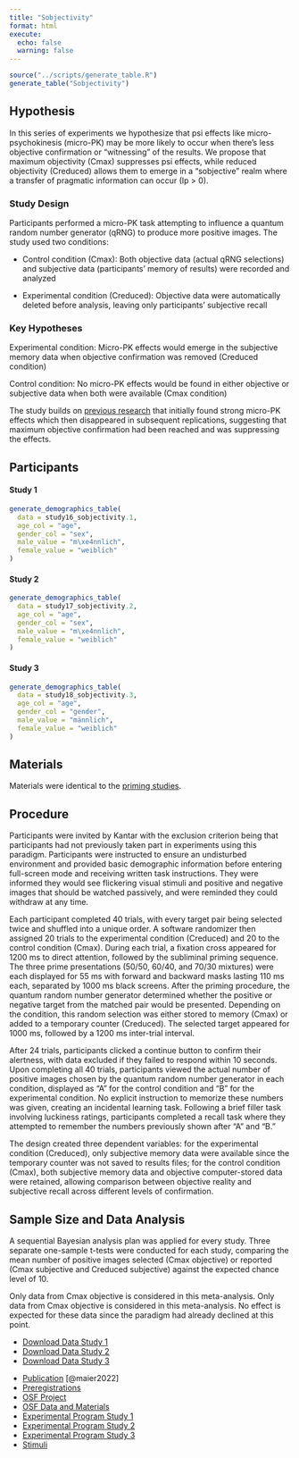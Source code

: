 ```yaml
---
title: "Sobjectivity"
format: html
execute: 
  echo: false
  warning: false
---
```


```r
source("../scripts/generate_table.R")
generate_table("Sobjectivity")
```

## Hypothesis

In this series of experiments we hypothesize that psi effects like micro-psychokinesis (micro-PK) may be more likely to occur when there's less objective confirmation or "witnessing" of the results. We propose that maximum objectivity (Cmax) suppresses psi effects, while reduced objectivity (Creduced) allows them to emerge in a "sobjective" realm where a transfer of pragmatic information can occur (Ip \> 0).

### Study Design

Participants performed a micro-PK task attempting to influence a quantum random number generator (qRNG) to produce more positive images. The study used two conditions:

-   Control condition (Cmax): Both objective data (actual qRNG selections) and subjective data (participants' memory of results) were recorded and analyzed

-   Experimental condition (Creduced): Objective data were automatically deleted before analysis, leaving only participants' subjective recall

### Key Hypotheses

Experimental condition: Micro-PK effects would emerge in the subjective memory data when objective confirmation was removed (Creduced condition)

Control condition: No micro-PK effects would be found in either objective or subjective data when both were available (Cmax condition)

The study builds on [previous research](priming1.html) that initially found strong micro-PK effects which then disappeared in subsequent replications, suggesting that maximum objective confirmation had been reached and was suppressing the effects.

## Participants

#### Study 1

```r
generate_demographics_table(
  data = study16_sobjectivity.1,
  age_col = "age",
  gender_col = "sex",
  male_value = "m\xe4nnlich",
  female_value = "weiblich"
)
```

#### Study 2

```r
generate_demographics_table(
  data = study17_sobjectivity.2,
  age_col = "age",
  gender_col = "sex",
  male_value = "m\xe4nnlich",
  female_value = "weiblich"
)
```

#### Study 3

```r
generate_demographics_table(
  data = study18_sobjectivity.3,
  age_col = "age",
  gender_col = "gender",
  male_value = "männlich",
  female_value = "weiblich"
)
```

## Materials

Materials were identical to the [priming studies](priming1.html).

## Procedure

Participants were invited by Kantar with the exclusion criterion being that participants had not previously taken part in experiments using this paradigm. Participants were instructed to ensure an undisturbed environment and provided basic demographic information before entering full-screen mode and receiving written task instructions. They were informed they would see flickering visual stimuli and positive and negative images that should be watched passively, and were reminded they could withdraw at any time.

Each participant completed 40 trials, with every target pair being selected twice and shuffled into a unique order. A software randomizer then assigned 20 trials to the experimental condition (Creduced) and 20 to the control condition (Cmax). During each trial, a fixation cross appeared for 1200 ms to direct attention, followed by the subliminal priming sequence. The three prime presentations (50/50, 60/40, and 70/30 mixtures) were each displayed for 55 ms with forward and backward masks lasting 110 ms each, separated by 1000 ms black screens. After the priming procedure, the quantum random number generator determined whether the positive or negative target from the matched pair would be presented. Depending on the condition, this random selection was either stored to memory (Cmax) or added to a temporary counter (Creduced). The selected target appeared for 1000 ms, followed by a 1200 ms inter-trial interval.

After 24 trials, participants clicked a continue button to confirm their alertness, with data excluded if they failed to respond within 10 seconds. Upon completing all 40 trials, participants viewed the actual number of positive images chosen by the quantum random number generator in each condition, displayed as "A" for the control condition and "B" for the experimental condition. No explicit instruction to memorize these numbers was given, creating an incidental learning task. Following a brief filler task involving luckiness ratings, participants completed a recall task where they attempted to remember the numbers previously shown after "A" and "B."

The design created three dependent variables: for the experimental condition (Creduced), only subjective memory data were available since the temporary counter was not saved to results files; for the control condition (Cmax), both subjective memory data and objective computer-stored data were retained, allowing comparison between objective reality and subjective recall across different levels of confirmation.

## Sample Size and Data Analysis

A sequential Bayesian analysis plan was applied for every study. Three separate one-sample t-tests were conducted for each study, comparing the mean number of positive images selected (Cmax objective) or reported (Cmax subjective and Creduced subjective) against the expected chance level of 10.

Only data from Cmax objective is considered in this meta-analysis. Only data from Cmax objective is considered in this meta-analysis. No effect is expected for these data since the paradigm had already declined at this point.

::: {.callout-tip title="Data" collapse="false"}
-   [Download Data Study 1](../data/sobjectivity/sobjectivity1.csv)
-   [Download Data Study 2](../data/sobjectivity/sobjectivity2.csv)
-   [Download Data Study 3](../data/sobjectivity/sobjectivity3.csv)
:::

::: {.callout-note title="Resources" collapse="false"}
-   [Publication](https://journals.lub.lu.se/jaex/article/view/23535) [@maier2022]
-   [Preregistrations](https://osf.io/nveaq/registrations)
-   [OSF Project](https://osf.io/nveaq/)
-   [OSF Data and Materials](https://osf.io/nveaq/files/osfstorage)
-   [Experimental Program Study 1](https://github.com/mrzdcmps/labreport/blob/main/data/sobjectivity/prime-del-study1.html)
-   [Experimental Program Study 2](https://github.com/mrzdcmps/labreport/blob/main/data/sobjectivity/prime-del.html)
-   [Experimental Program Study 3](https://github.com/mrzdcmps/labreport/blob/main/data/sobjectivity/sob_rr.html)
-   [Stimuli](../data/priming/NPrime.zip)
:::

